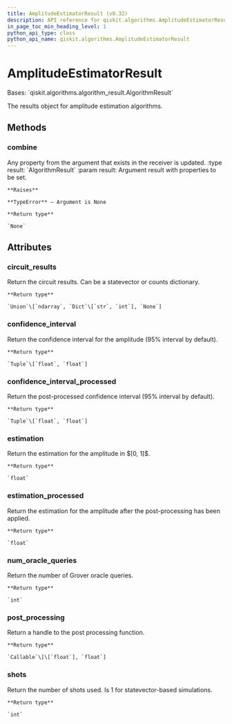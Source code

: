 ```yaml
---
title: AmplitudeEstimatorResult (v0.32)
description: API reference for qiskit.algorithms.AmplitudeEstimatorResult in qiskit v0.32
in_page_toc_min_heading_level: 1
python_api_type: class
python_api_name: qiskit.algorithms.AmplitudeEstimatorResult
---
```


# AmplitudeEstimatorResult

<Class id="qiskit.algorithms.AmplitudeEstimatorResult" isDedicatedPage={true} github="https://github.com/qiskit/qiskit/tree/stable/0.18/qiskit/algorithms/amplitude_estimators/amplitude_estimator.py" signature="AmplitudeEstimatorResult" modifiers="class">
  Bases: `qiskit.algorithms.algorithm_result.AlgorithmResult`

  The results object for amplitude estimation algorithms.

  ## Methods

  <span id="qiskit-algorithms-amplitudeestimatorresult-combine" />

  ### combine

  <Function id="qiskit.algorithms.AmplitudeEstimatorResult.combine" signature="AmplitudeEstimatorResult.combine(result)">
    Any property from the argument that exists in the receiver is updated. :type result: `AlgorithmResult` :param result: Argument result with properties to be set.

    **Raises**

    **TypeError** – Argument is None

    **Return type**

    `None`
  </Function>

  ## Attributes

  ### circuit\_results

  <Attribute id="qiskit.algorithms.AmplitudeEstimatorResult.circuit_results">
    Return the circuit results. Can be a statevector or counts dictionary.

    **Return type**

    `Union`\[`ndarray`, `Dict`\[`str`, `int`], `None`]
  </Attribute>

  ### confidence\_interval

  <Attribute id="qiskit.algorithms.AmplitudeEstimatorResult.confidence_interval">
    Return the confidence interval for the amplitude (95% interval by default).

    **Return type**

    `Tuple`\[`float`, `float`]
  </Attribute>

  ### confidence\_interval\_processed

  <Attribute id="qiskit.algorithms.AmplitudeEstimatorResult.confidence_interval_processed">
    Return the post-processed confidence interval (95% interval by default).

    **Return type**

    `Tuple`\[`float`, `float`]
  </Attribute>

  ### estimation

  <Attribute id="qiskit.algorithms.AmplitudeEstimatorResult.estimation">
    Return the estimation for the amplitude in $[0, 1]$.

    **Return type**

    `float`
  </Attribute>

  ### estimation\_processed

  <Attribute id="qiskit.algorithms.AmplitudeEstimatorResult.estimation_processed">
    Return the estimation for the amplitude after the post-processing has been applied.

    **Return type**

    `float`
  </Attribute>

  ### num\_oracle\_queries

  <Attribute id="qiskit.algorithms.AmplitudeEstimatorResult.num_oracle_queries">
    Return the number of Grover oracle queries.

    **Return type**

    `int`
  </Attribute>

  ### post\_processing

  <Attribute id="qiskit.algorithms.AmplitudeEstimatorResult.post_processing">
    Return a handle to the post processing function.

    **Return type**

    `Callable`\[\[`float`], `float`]
  </Attribute>

  ### shots

  <Attribute id="qiskit.algorithms.AmplitudeEstimatorResult.shots">
    Return the number of shots used. Is 1 for statevector-based simulations.

    **Return type**

    `int`
  </Attribute>
</Class>

